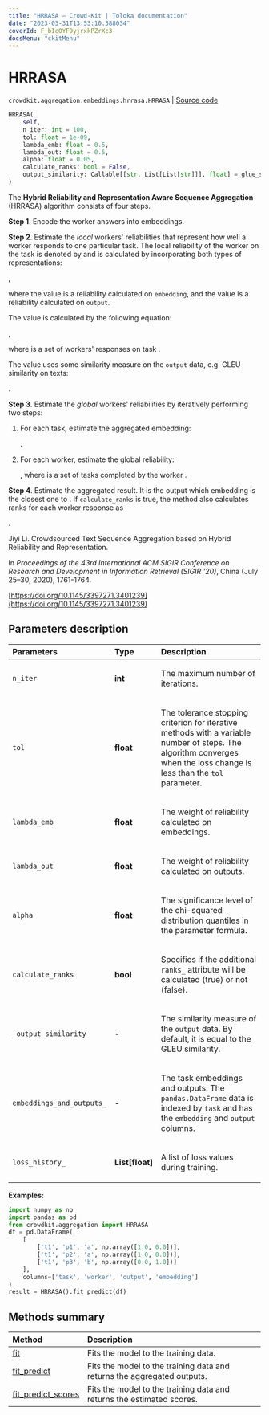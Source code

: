 ```yaml
---
title: "HRRASA — Crowd-Kit | Toloka documentation"
date: "2023-03-31T13:53:10.388034"
coverId: F_bIcOYF9yjrxkPZrXc3
docsMenu: "ckitMenu"
---
```


# HRRASA

`crowdkit.aggregation.embeddings.hrrasa.HRRASA` | [Source code](https://github.com/Toloka/crowd-kit/blob/v1.2.1/crowdkit/aggregation/embeddings/hrrasa.py#L27)

```python
HRRASA(
    self,
    n_iter: int = 100,
    tol: float = 1e-09,
    lambda_emb: float = 0.5,
    lambda_out: float = 0.5,
    alpha: float = 0.05,
    calculate_ranks: bool = False,
    output_similarity: Callable[[str, List[List[str]]], float] = glue_similarity
)
```

The **Hybrid Reliability and Representation Aware Sequence Aggregation** (HRRASA) algorithm consists of four steps.

**Step 1**. Encode the worker answers into embeddings.

**Step 2**. Estimate the *local* workers' reliabilities that represent how well a
worker responds to one particular task. The local reliability of the worker <Formula withoutContainer={true} content="$k$"/> on the task <Formula withoutContainer={true} content="$i$"/> is
denoted by <Formula withoutContainer={true} content="$\gamma_i^k$"/> and is calculated by incorporating both types of representations:

<Formula withoutContainer={true} content="$\gamma_i^k = \lambda_{emb}\gamma_{i,emb}^k + \lambda_{seq}\gamma_{i,seq}^k, \; \lambda_{emb} + \lambda_{seq} = 1$"/>,

where the <Formula withoutContainer={true} content="$\gamma_{i,emb}^k$"/> value is a reliability calculated on `embedding`, and the <Formula withoutContainer={true} content="$\gamma_{i,seq}^k$"/> value is a
reliability calculated on `output`.

The <Formula withoutContainer={true} content="$\gamma_{i,emb}^k$"/> value is calculated by the following equation:

<Formula withoutContainer={true} content="$\gamma_{i,emb}^k = \frac{1}{|\mathcal{U}_i| - 1}\sum_{a_i^{k'} \in \mathcal{U}_i, k \neq k'}
\exp\left(\frac{\|e_i^k-e_i^{k'}\|^2}{\|e_i^k\|^2\|e_i^{k'}\|^2}\right)$"/>,

where <Formula withoutContainer={true} content="$\mathcal{U_i}$"/> is a set of workers' responses on task <Formula withoutContainer={true} content="$i$"/>.

The <Formula withoutContainer={true} content="$\gamma_{i,seq}^k$"/> value uses some similarity measure <Formula withoutContainer={true} content="$sim$"/> on the `output` data, e.g. GLEU similarity on texts:

<Formula withoutContainer={true} content="$\gamma_{i,seq}^k = \frac{1}{|\mathcal{U}_i| - 1}\sum_{a_i^{k'} \in \mathcal{U}_i, k \neq k'}sim(a_i^k, a_i^{k'})$"/>.

**Step 3**. Estimate the *global* workers' reliabilities <Formula withoutContainer={true} content="$\beta$"/> by iteratively performing two steps:

1. For each task, estimate the aggregated embedding:

    <Formula withoutContainer={true} content="$\hat{e}_i = \frac{\sum_k \gamma_i^k \beta_k e_i^k}{\sum_k \gamma_i^k \beta_k}$"/>.

2. For each worker, estimate the global reliability:

    <Formula withoutContainer={true} content="$\beta_k = \frac{\chi^2_{(\alpha/2, |\mathcal{V}_k|)}}{\sum_i\left(\|e_i^k - \hat{e}_i\|^2/\gamma_i^k\right)}$"/>, where <Formula withoutContainer={true} content="$\mathcal{V}_k$"/> is a set of tasks completed by the worker <Formula withoutContainer={true} content="$k$"/>.

**Step 4**. Estimate the aggregated result. It is the output which embedding is the closest one to <Formula withoutContainer={true} content="$\hat{e}_i$"/>. If `calculate_ranks` is true, the method also calculates ranks for each worker response as

<Formula withoutContainer={true} content="$s_i^k = \beta_k \exp\left(-\frac{\|e_i^k - \hat{e}_i\|^2}{\|e_i^k\|^2\|\hat{e}_i\|^2}\right) + \gamma_i^k$"/>.

Jiyi Li. Crowdsourced Text Sequence Aggregation based on Hybrid Reliability and Representation.

In *Proceedings of the 43rd International ACM SIGIR Conference on Research and Development in Information Retrieval (SIGIR '20)*, China (July 25–30, 2020), 1761-1764.

[https://doi.org/10.1145/3397271.3401239](https://doi.org/10.1145/3397271.3401239)

## Parameters description

| Parameters | Type | Description |
| :----------| :----| :-----------|
`n_iter`|**int**|<p>The maximum number of iterations.</p>
`tol`|**float**|<p>The tolerance stopping criterion for iterative methods with a variable number of steps. The algorithm converges when the loss change is less than the `tol` parameter.</p>
`lambda_emb`|**float**|<p>The weight of reliability calculated on embeddings.</p>
`lambda_out`|**float**|<p>The weight of reliability calculated on outputs.</p>
`alpha`|**float**|<p>The significance level of the chi-squared distribution quantiles in the <Formula withoutContainer={true} content="$\beta$"/> parameter formula.</p>
`calculate_ranks`|**bool**|<p>Specifies if the additional `ranks_` attribute will be calculated (true) or not (false).</p>
`_output_similarity`|**-**|<p>The similarity measure <Formula withoutContainer={true} content="$sim$"/> of the `output` data. By default, it is equal to the GLEU similarity.</p>
`embeddings_and_outputs_`|**-**|<p>The task embeddings and outputs. The `pandas.DataFrame` data is indexed by `task` and has the `embedding` and `output` columns.</p>
`loss_history_`|**List\[float\]**|<p>A list of loss values during training.</p>

**Examples:**

```python
import numpy as np
import pandas as pd
from crowdkit.aggregation import HRRASA
df = pd.DataFrame(
    [
        ['t1', 'p1', 'a', np.array([1.0, 0.0])],
        ['t1', 'p2', 'a', np.array([1.0, 0.0])],
        ['t1', 'p3', 'b', np.array([0.0, 1.0])]
    ],
    columns=['task', 'worker', 'output', 'embedding']
)
result = HRRASA().fit_predict(df)
```

## Methods summary

| Method | Description |
| :------| :-----------|
[fit](/docs/crowd-kit/reference/crowdkit.aggregation.embeddings.hrrasa.HRRASA.fit)| Fits the model to the training data.
[fit_predict](/docs/crowd-kit/reference/crowdkit.aggregation.embeddings.hrrasa.HRRASA.fit_predict)| Fits the model to the training data and returns the aggregated outputs.
[fit_predict_scores](/docs/crowd-kit/reference/crowdkit.aggregation.embeddings.hrrasa.HRRASA.fit_predict_scores)| Fits the model to the training data and returns the estimated scores.
